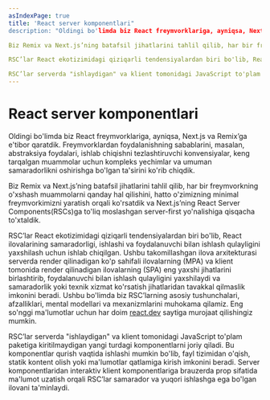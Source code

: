 ```yaml
---
asIndexPage: true
title: 'React server komponentlari"
description: "Oldingi bo'limda biz React freymvorklariga, ayniqsa, Next.js va Remix’ga e'tibor qaratdik. Freymvorklardan foydalanishning sabablarini, masalan, abstraksiya foydalari, ishlab chiqishni tezlashtiruvchi konvensiyalar, keng tarqalgan muammolar uchun kompleks yechimlar va umuman samaradorlikni oshirishga bo'lgan ta'sirini ko'rib chiqdik.

Biz Remix va Next.js’ning batafsil jihatlarini tahlil qilib, har bir freymvorkning o'xshash muammolarni qanday hal qilishini, hatto o'zimizning minimal freymvorkimizni yaratish orqali ko'rsatdik va Next.js’ning React Server Components(RSCs)ga to'liq moslashgan server-first yo'nalishiga qisqacha to'xtaldik.

RSC’lar React ekotizimidagi qiziqarli tendensiyalardan biri bo'lib, React ilovalarining samaradorligi, ishlashi va foydalanuvchi bilan ishlash qulayligini yaxshilash uchun ishlab chiqilgan. Ushbu takomillashgan ilova arxitekturasi serverda render qilinadigan ko'p sahifali ilovalarning (MPA) va klient tomonida render qilinadigan ilovalarning (SPA) eng yaxshi jihatlarini birlashtirib, foydalanuvchi bilan ishlash qulayligini yaxshilaydi va samaradorlik yoki texnik xizmat ko'rsatish jihatlaridan tavakkal qilmaslik imkonini beradi. Ushbu bo'limda biz RSC’larning asosiy tushunchalari, afzalliklari, mental modellari va mexanizmlarini muhokama qilamiz. Eng so'nggi ma'lumotlar uchun har doim [react.dev](https://react.dev) saytiga murojaat qilishingiz mumkin.

RSC’lar serverda "ishlaydigan" va klient tomonidagi JavaScript to'plam paketiga kiritilmaydigan yangi turdagi komponentlarni joriy qiladi. Bu komponentlar qurish vaqtida ishlashi mumkin bo'lib, fayl tizimidan o'qish, statik kontent olish yoki ma'lumotlar qatlamiga kirish imkonini beradi. Server komponentlaridan interaktiv klient komponentlariga brauzerda prop sifatida ma'lumot uzatish orqali RSC’lar samarador va yuqori ishlashga ega bo'lgan ilovani ta'minlaydi."
---
```


# React server komponentlari

Oldingi bo'limda biz React freymvorklariga, ayniqsa, Next.js va Remix’ga e'tibor qaratdik. Freymvorklardan foydalanishning sabablarini, masalan, abstraksiya foydalari, ishlab chiqishni tezlashtiruvchi konvensiyalar, keng tarqalgan muammolar uchun kompleks yechimlar va umuman samaradorlikni oshirishga bo'lgan ta'sirini ko'rib chiqdik.

Biz Remix va Next.js’ning batafsil jihatlarini tahlil qilib, har bir freymvorkning o'xshash muammolarni qanday hal qilishini, hatto o'zimizning minimal freymvorkimizni yaratish orqali ko'rsatdik va Next.js’ning React Server Components(RSCs)ga to'liq moslashgan server-first yo'nalishiga qisqacha to'xtaldik.

RSC’lar React ekotizimidagi qiziqarli tendensiyalardan biri bo'lib, React ilovalarining samaradorligi, ishlashi va foydalanuvchi bilan ishlash qulayligini yaxshilash uchun ishlab chiqilgan. Ushbu takomillashgan ilova arxitekturasi serverda render qilinadigan ko'p sahifali ilovalarning (MPA) va klient tomonida render qilinadigan ilovalarning (SPA) eng yaxshi jihatlarini birlashtirib, foydalanuvchi bilan ishlash qulayligini yaxshilaydi va samaradorlik yoki texnik xizmat ko'rsatish jihatlaridan tavakkal qilmaslik imkonini beradi. Ushbu bo'limda biz RSC’larning asosiy tushunchalari, afzalliklari, mental modellari va mexanizmlarini muhokama qilamiz. Eng so'nggi ma'lumotlar uchun har doim [react.dev](https://react.dev) saytiga murojaat qilishingiz mumkin.

RSC’lar serverda "ishlaydigan" va klient tomonidagi JavaScript to'plam paketiga kiritilmaydigan yangi turdagi komponentlarni joriy qiladi. Bu komponentlar qurish vaqtida ishlashi mumkin bo'lib, fayl tizimidan o'qish, statik kontent olish yoki ma'lumotlar qatlamiga kirish imkonini beradi. Server komponentlaridan interaktiv klient komponentlariga brauzerda prop sifatida ma'lumot uzatish orqali RSC’lar samarador va yuqori ishlashga ega bo'lgan ilovani ta'minlaydi.
